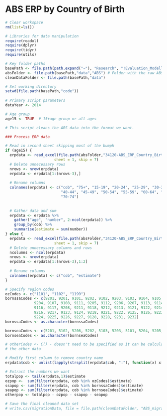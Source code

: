 ABS ERP by Country of Birth 
===========================

```r
# Clear workspace
rm(list=ls()) 

# Libraries for data manipulation
require(readxl)
require(dplyr)
require(tidyr)
require(utils)

# Key folder paths
basePath <- file.path(path.expand("~"), "Research", "!Evaluation_Modelling")
absFolder <- file.path(basePath,"data","ABS") # Folder with the raw ABS data
cleanDataFolder <- file.path(basePath,"data")

# Set working directory
setwd(file.path(basePath,"code"))
 
# Primary script parameters
dataYear <- 2014

# Age group
age15 <- TRUE  # 15+age group or all ages

```


```r
# This script cleans the ABS data into the format we want. 

### Process ERP data

# Read in second sheet skipping most of the bumph
if (age15) {
  erpdata <- read_excel(file.path(absFolder,"34120-ABS_ERP_Country_Birth_15-plus_2014.xlsx"),
                      sheet = 1, skip = 7)
  # Delete unnecessary rows
  nrows <- nrow(erpdata)
  erpdata <- erpdata[1:(nrows-3),]
  
  # Rename columns
  colnames(erpdata) <- c("cob", "75+", "15-19", "20-24", "25-29", "30-34", "35-39",
                         "40-44", "45-49", "50-54", "55-59", "60-64", "65-69",
                         "70-74")
  
    
  # Gather data and sum
  erpdata <- erpdata %>% 
    gather("age", "number", 2:ncol(erpdata)) %>%
    group_by(cob) %>%
    summarise(estimate = sum(number))
} else {
  erpdata <- read_excel(file.path(absFolder,"34120-ABS_ERP_Country_Birth_2014.xlsx"),
                      sheet = 1, skip = 7)
  # Delete unnecessary columns and rows
  ncolumns <- ncol(erpdata)
  nrows <- nrow(erpdata)
  erpdata <- erpdata[1:(nrows-3),1:2]
  
  # Rename columns
  colnames(erpdata) <- c("cob", "estimate")
}

# Specify region codes
ozCodes <- c("1101", "1102", "1199")
bornssaCodes <- c(9201, 9201, 9101, 9202, 9102, 9203, 9103, 9104, 9105, 9106, 
             9204, 9107, 9108, 9111, 9205, 9112, 9206, 9207, 9113, 9114, 9115,
             9116, 9117, 9208, 9211, 9118, 9212, 9213, 9121, 9122, 9214, 9215,
             9216, 9217, 9123, 9124, 9218, 9221, 9222, 9125, 9126, 9223, 9127,
             9224, 9225, 9226, 9227, 9128, 9228, 9231, 9232)
bornssaCodes <- as.character(bornssaCodes)

bornseaCodes <- c(5201, 5102, 5206, 5202, 5103, 5203, 5101, 5204, 5205, 5104, 5105)
bornseaCodes <- as.character(bornseaCodes)

# otherCodes <- C() - doesn't need to be specified as it can be calculated with
# the other data

# Modify first column to remove country name
erpdata$cob <- unlist(lapply(strsplit(erpdata$cob, ":"), function(x) x[1]))

# Extract the numbers we want
totalpop <- tail(erpdata,1)$estimate
ozpop <-  sum(filter(erpdata, cob %in% ozCodes)$estimate)
ssapop <- sum(filter(erpdata, cob %in% bornssaCodes)$estimate)
seapop <- sum(filter(erpdata, cob %in% bornseaCodes)$estimate)
otherpop <- totalpop - ozpop - ssapop - seapop

# Save the final cleaned data set 
# write.csv(migrationData, file = file.path(cleanDataFolder, "ABS_migration_clean.csv"), row.names = FALSE)

```

